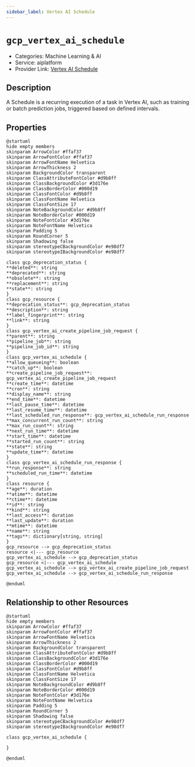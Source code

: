 ```yaml
---
sidebar_label: Vertex AI Schedule
---
```


# `gcp_vertex_ai_schedule`

- Categories: Machine Learning & AI
- Service: aiplatform
- Provider Link: [Vertex AI Schedule](https://cloud.google.com/docs)

## Description

A Schedule is a recurring execution of a task in Vertex AI, such as training or batch prediction jobs, triggered based on defined intervals.

## Properties

<ZoomPanPinch>

```kroki imgType="plantuml" imgAlt="Diagram of Vertex AI Schedule data model"
@startuml
hide empty members
skinparam ArrowColor #ffaf37
skinparam ArrowFontColor #ffaf37
skinparam ArrowFontName Helvetica
skinparam ArrowThickness 2
skinparam BackgroundColor transparent
skinparam ClassAttributeFontColor #d9b8ff
skinparam ClassBackgroundColor #3d176e
skinparam ClassBorderColor #000d19
skinparam ClassFontColor #d9b8ff
skinparam ClassFontName Helvetica
skinparam ClassFontSize 17
skinparam NoteBackgroundColor #d9b8ff
skinparam NoteBorderColor #000d19
skinparam NoteFontColor #3d176e
skinparam NoteFontName Helvetica
skinparam Padding 5
skinparam RoundCorner 5
skinparam Shadowing false
skinparam stereotypeCBackgroundColor #e98df7
skinparam stereotypeIBackgroundColor #e98df7

class gcp_deprecation_status {
**deleted**: string
**deprecated**: string
**obsolete**: string
**replacement**: string
**state**: string
}
class gcp_resource {
**deprecation_status**: gcp_deprecation_status
**description**: string
**label_fingerprint**: string
**link**: string
}
class gcp_vertex_ai_create_pipeline_job_request {
**parent**: string
**pipeline_job**: string
**pipeline_job_id**: string
}
class gcp_vertex_ai_schedule {
**allow_queueing**: boolean
**catch_up**: boolean
**create_pipeline_job_request**: gcp_vertex_ai_create_pipeline_job_request
**create_time**: datetime
**cron**: string
**display_name**: string
**end_time**: datetime
**last_pause_time**: datetime
**last_resume_time**: datetime
**last_scheduled_run_response**: gcp_vertex_ai_schedule_run_response
**max_concurrent_run_count**: string
**max_run_count**: string
**next_run_time**: datetime
**start_time**: datetime
**started_run_count**: string
**state**: string
**update_time**: datetime
}
class gcp_vertex_ai_schedule_run_response {
**run_response**: string
**scheduled_run_time**: datetime
}
class resource {
**age**: duration
**atime**: datetime
**ctime**: datetime
**id**: string
**kind**: string
**last_access**: duration
**last_update**: duration
**mtime**: datetime
**name**: string
**tags**: dictionary[string, string]
}
gcp_resource --> gcp_deprecation_status
resource <|--- gcp_resource
gcp_vertex_ai_schedule --> gcp_deprecation_status
gcp_resource <|--- gcp_vertex_ai_schedule
gcp_vertex_ai_schedule --> gcp_vertex_ai_create_pipeline_job_request
gcp_vertex_ai_schedule --> gcp_vertex_ai_schedule_run_response

@enduml
```

</ZoomPanPinch>

## Relationship to other Resources

<ZoomPanPinch>

```kroki imgType="plantuml" imgAlt="Diagram of Vertex AI Schedule resource relationships"
@startuml
hide empty members
skinparam ArrowColor #ffaf37
skinparam ArrowFontColor #ffaf37
skinparam ArrowFontName Helvetica
skinparam ArrowThickness 2
skinparam BackgroundColor transparent
skinparam ClassAttributeFontColor #d9b8ff
skinparam ClassBackgroundColor #3d176e
skinparam ClassBorderColor #000d19
skinparam ClassFontColor #d9b8ff
skinparam ClassFontName Helvetica
skinparam ClassFontSize 17
skinparam NoteBackgroundColor #d9b8ff
skinparam NoteBorderColor #000d19
skinparam NoteFontColor #3d176e
skinparam NoteFontName Helvetica
skinparam Padding 5
skinparam RoundCorner 5
skinparam Shadowing false
skinparam stereotypeCBackgroundColor #e98df7
skinparam stereotypeIBackgroundColor #e98df7

class gcp_vertex_ai_schedule {

}

@enduml
```

</ZoomPanPinch>
